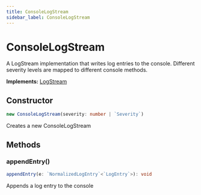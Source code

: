 ```yaml
---
title: ConsoleLogStream
sidebar_label: ConsoleLogStream
---
```


# ConsoleLogStream

A LogStream implementation that writes log entries to the console.
Different severity levels are mapped to different console methods.

**Implements:** [LogStream](../interfaces/logstream)

## Constructor

```typescript
new ConsoleLogStream(severity: number | `Severity`)
```

Creates a new ConsoleLogStream

## Methods

### appendEntry()

```typescript
appendEntry(e: `NormalizedLogEntry`<`LogEntry`>): void
```

Appends a log entry to the console

